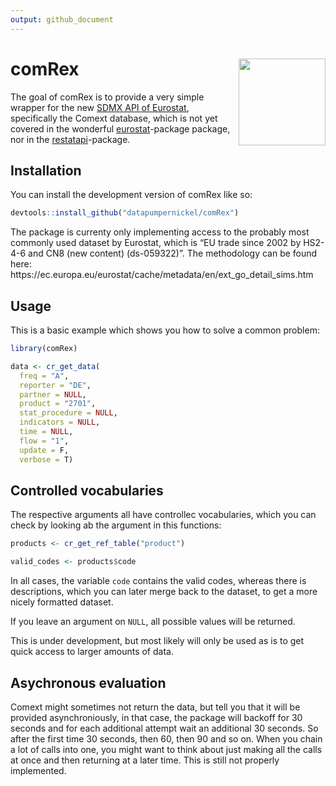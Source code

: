 ```yaml
---
output: github_document
---
```


# comRex <img src="man/figures/logo.png" align="right" height="139" />

<!-- badges: start -->
<!-- badges: end -->

The goal of comRex is to provide a very simple wrapper for the new [SDMX API of Eurostat](https://wikis.ec.europa.eu/display/EUROSTATHELP/API+-+Detailed+guidelines+-+DS-+prefixed+datasets+from+Comext+database), specifically the Comext database, which is not yet covered in the wonderful [eurostat](https://github.com/rOpenGov/eurostat)-package package, nor in the [restatapi](https://github.com/eurostat/restatapi)-package. 

## Installation

You can install the development version of comRex like so:

``` r
devtools::install_github("datapumpernickel/comRex")
```

The package is currenty only implementing access to the probably most commonly used dataset by Eurostat, which is "EU trade since 2002 by HS2-4-6 and CN8 (new content) (ds-059322)". The methodology can be found here: https://ec.europa.eu/eurostat/cache/metadata/en/ext_go_detail_sims.htm 


## Usage

This is a basic example which shows you how to solve a common problem:

```r
library(comRex)

data <- cr_get_data(
  freq = "A",
  reporter = "DE",
  partner = NULL,
  product = "2701",
  stat_procedure = NULL,
  indicators = NULL,
  time = NULL,
  flow = "1",
  update = F, 
  verbose = T)
```

## Controlled vocabularies

The respective arguments all have controllec vocabularies, which you can check by looking ab the argument in this functions: 

```r
products <- cr_get_ref_table("product")

valid_codes <- products$code
```

In all cases, the variable `code` contains the valid codes, whereas there is descriptions, which you can later merge back to the dataset, to get a more nicely formatted dataset. 

If you leave an argument on `NULL`, all possible values will be returned. 

This is under development, but most likely will only be used as is to get quick access to larger amounts of data. 

## Asychronous evaluation

Comext might sometimes not return the data, but tell you that it will be provided asynchroniously, in that case, the package will backoff for 30 seconds and for each additional attempt wait an additional 30 seconds. So after the first time 30 seconds, then 60, then 90 and so on. When you chain a lot of calls into one, you might want to think about just making all the calls at once and then returning at a later time. This is still not properly implemented. 
